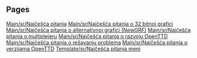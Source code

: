 
== Pages ==
[[Main/sr/Najčešća pitanja]]
[[Main/sr/Najčešća pitanja o 32 bitnoj grafici]]
[[Main/sr/Najčešća pitanja o alternativnoj grafici (NewGRF)]]
[[Main/sr/Najčešća pitanja o multiplejeru]]
[[Main/sr/Najčešća pitanja o razvoju OpenTTD]]
[[Main/sr/Najčešća pitanja o rešavanju problema]]
[[Main/sr/Najčešća pitanja o verzijama OpenTTD]]
[[Template/sr/Najčešća pitanja meni]]
